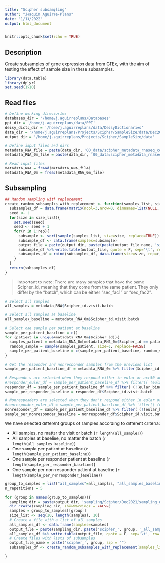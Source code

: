 ```yaml
---
title: "Scipher subsampling"
author: "Joaquim Aguirre-Plans"
date: "1/13/2022"
output: html_document
---
```


```r
knitr::opts_chunk$set(echo = TRUE)
```

## Description

Create subsamples of gene expression data from GTEx, with the aim of testing the effect of sample size in these subsamples.

```r
library(data.table)
library(dplyr)
set.seed(1510)
```

## Read files

```r
# Define working directories
databases_dir = '/home/j.aguirreplans/Databases'
ppi_dir = '/home/j.aguirreplans/data/PPI'
deisy_dicts_dir = '/home/j.aguirreplans/data/DeisyDictionaries'
data_dir = '/home/j.aguirreplans/Projects/Scipher/SampleSize/data/Dec2021'
output_dir = '/home/j.aguirreplans/Projects/Scipher/SampleSize/data'

# Define input files and dirs
metadata_RNA_file = paste(data_dir, '00_data/scipher_metadata_rnaseq_counts.csv', sep='/')
metadata_RNA_0m_file = paste(data_dir, '00_data/scipher_metadata_rnaseq_counts_0m.csv', sep='/')

```

```r
# Read input files
metadata_RNA = fread(metadata_RNA_file)
metadata_RNA_0m = fread(metadata_RNA_0m_file)

```

## Subsampling

```r
## Random sampling with replacement
create_random_subsamples_with_replacement <- function(samples_list, size_list, rep, output_dir, output_file_name){
  subsamples_df = data.frame(matrix(ncol=3,nrow=0, dimnames=list(NULL, c("size", "rep", "samples"))))
  seed <- 1
  for(size in size_list){
    set.seed(seed)
    seed <- seed + 1
    for(r in 1:rep){
      subsample <- sort(sample(samples_list, size=size, replace=TRUE))
      subsample_df <- data.frame(samples=subsample)
      output_file = paste(output_dir, paste(paste(output_file_name, 'size', size, 'rep', r, sep='_'), '.txt', sep=''), sep='/')
      subsample_df %>% write.table(output_file, quote = F, sep='\t', row.names = F, col.names = T)
      subsamples_df = rbind(subsamples_df, data.frame(size=size, rep=r, samples=paste(subsample, collapse = ';')))
    }
  }
  return(subsamples_df)
}

```

> Important to note: There are many samples that have the same Scipher_id, meaning that they come from the same patient. They only differ by the "batch", which can be either "seq_fac1" or "seq_fac2".


```r
# Select all samples
all_samples = metadata_RNA$Scipher_id.visit.batch

# Select all samples at baseline
all_samples_baseline = metadata_RNA_0m$Scipher_id.visit.batch

# Select one sample per patient at baseline
sample_per_patient_baseline = c()
for (patient in unique(metadata_RNA_0m$Scipher_id)){
  samples_patient = metadata_RNA_0m[metadata_RNA_0m$Scipher_id == patient,]$Scipher_id.visit.batch
  random_sample = sample(samples_patient, size=1, replace=FALSE)
  sample_per_patient_baseline = c(sample_per_patient_baseline, random_sample)
}

# Get the responder and nonresponder samples from the previous list
sample_per_patient_baseline_df = metadata_RNA_0m %>% filter(Scipher_id.visit.batch %in% sample_per_patient_baseline)

# Responders are selected when they respond either in eular or acr50 and do not have any non-response
#responder_euler_df = sample_per_patient_baseline_df %>% filter(( (eular_binary_3m == "responder") & (eular_binary_6m == "responder")) | ((eular_binary_3m == "responder") & (eular_binary_6m == "")) | ((eular_binary_3m == "") & (eular_binary_6m == "responder")) )
responder_df = sample_per_patient_baseline_df %>% filter( (!(eular_binary_3m == "nonresponder")) & (!(eular_binary_6m == "nonresponder")) & (!(acr50_3m == "nonresponder")) & (!(acr50_6m == "nonresponder")) & ( (eular_binary_3m == "responder") | (eular_binary_6m == "responder") | (acr50_3m == "responder") | (acr50_6m == "responder") ) )
sample_per_responder_baseline = responder_df$Scipher_id.visit.batch

# Nonresponders are selected when they don't respond either in eular or acr50 and do not have any response
#nonresponder_euler_df = sample_per_patient_baseline_df %>% filter(( (eular_binary_3m == "nonresponder") & (eular_binary_6m == "nonresponder")) | ((eular_binary_3m == "nonresponder") & (eular_binary_6m == "")) | ((eular_binary_3m == "") & (eular_binary_6m == "nonresponder")) )
nonresponder_df = sample_per_patient_baseline_df %>% filter( (!(eular_binary_3m == "responder")) & (!(eular_binary_6m == "responder")) & (!(acr50_3m == "responder")) & (!(acr50_6m == "responder")) & ( (eular_binary_3m == "nonresponder") | (eular_binary_6m == "nonresponder") | (acr50_3m == "nonresponder") | (acr50_6m == "nonresponder") ) )
sample_per_nonresponder_baseline = nonresponder_df$Scipher_id.visit.batch

```

We have selected different groups of samples according to different criteria:

* All samples, no matter the visit or batch (`r length(all_samples)`)
* All samples at baseline, no matter the batch (`r length(all_samples_baseline)`)
* One sample per patient at baseline (`r length(sample_per_patient_baseline)`)
* One sample per responder patient at baseline (`r length(sample_per_responder_baseline)`)
* One sample per non-responder patient at baseline (`r length(sample_per_nonresponder_baseline)`)


```r
group_to_samples = list("all_samples"=all_samples, "all_samples_baseline"=all_samples_baseline, "sample_per_patient_baseline"=sample_per_patient_baseline, "responder_baseline"=sample_per_responder_baseline, "nonresponder_baseline"=sample_per_nonresponder_baseline)
n_repetitions = 5

for (group in names(group_to_samples)){
  sampling_dir = paste(output_dir, 'sampling/Scipher/Dec2021/sampling_with_repetition', group, sep='/')
  dir.create(sampling_dir, showWarnings = FALSE)
  samples = group_to_samples[[group]]
  size_list <- seq(10, length(samples), 10)
  # Create a file with a list of all samples
  all_samples_df <- data.frame(samples=samples)
  output_file = paste(sampling_dir, paste('scipher_', group, '_all_samples.txt', sep=""), sep='/')
  all_samples_df %>% write.table(output_file, quote = F, sep='\t', row.names = F, col.names = T)
  # Create files with lists of subsamples
  output_file_name = paste('scipher_', group, sep = "")
  subsamples_df <- create_random_subsamples_with_replacement(samples_list=samples, size_list=size_list, rep=n_repetitions, output_dir=sampling_dir, output_file_name=output_file_name)

}

```


